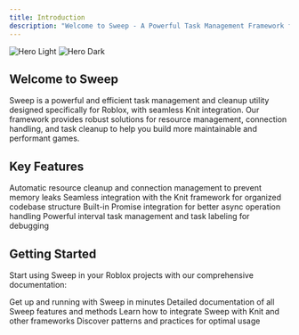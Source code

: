 ```yaml
---
title: Introduction
description: "Welcome to Sweep - A Powerful Task Management Framework for Roblox"
---
```


<img
  className="block dark:hidden"
  src="/images/hero-light.svg"
  alt="Hero Light"
/>
<img
  className="hidden dark:block"
  src="/images/hero-dark.svg"
  alt="Hero Dark"
/>

## Welcome to Sweep

Sweep is a powerful and efficient task management and cleanup utility designed specifically for Roblox, with seamless Knit integration. Our framework provides robust solutions for resource management, connection handling, and task cleanup to help you build more maintainable and performant games.

## Key Features

<CardGroup cols={2}>
  <Card
    title="Cleaning Up"
    icon="broom"
    href="/essentials/code#basic-usage"
  >
    Automatic resource cleanup and connection management to prevent memory leaks
  </Card>
  <Card
    title="Setup Steps"
    icon="puzzle-piece"
    href="/essentials/code#installation"
  >
    Seamless integration with the Knit framework for organized codebase structure
  </Card>
  <Card
    title="Promise Integration"
    icon="bolt"
    href="/essentials/markdown#promise-integration"
  >
    Built-in Promise integration for better async operation handling
  </Card>
  <Card
    title="Task Storage"
    icon="clock"
    href="/essentials/markdown#task-storage"
  >
    Powerful interval task management and task labeling for debugging
  </Card>
</CardGroup>

## Getting Started

Start using Sweep in your Roblox projects with our comprehensive documentation:

<CardGroup cols={2}>
  <Card
    title="Installation"
    icon="rocket"
    href="/essentials/code#installation"
  >
    Get up and running with Sweep in minutes
  </Card>
  <Card
    title="Type Definitions"
    icon="book-open"
    href="/essentials/markdown#type-definitions"
  >
    Detailed documentation of all Sweep features and methods
  </Card>
  <Card
    title="Basic Usage"
    icon="code"
    href="/essentials/code#basic-usage"
  >
    Learn how to integrate Sweep with Knit and other frameworks
  </Card>
  <Card
    title="Best Practices"
    icon="star"
    href="/essentials/code#best-practices"
  >
    Discover patterns and practices for optimal usage
  </Card>
</CardGroup>
